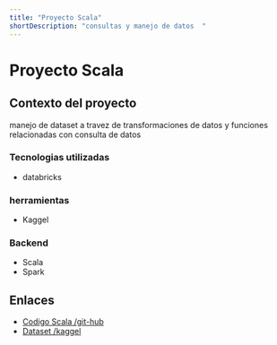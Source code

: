 ```yaml
---
title: "Proyecto Scala"
shortDescription: "consultas y manejo de datos  "
---
```


#   Proyecto Scala

## Contexto del proyecto

manejo de dataset a travez de transformaciones de datos y funciones relacionadas con consulta de datos

### Tecnologias utilizadas
- databricks

### herramientas

- Kaggel


### Backend

- Scala
- Spark




## Enlaces

- [Codigo Scala /git-hub]( https://github.com/alejandro7345/Proyecto_Scala.git)
- [Dataset /kaggel](https://www.kaggle.com/datasets/brsahan/vehicle-co2-emissions-dataset)


```